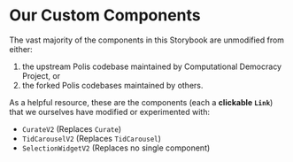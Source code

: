 
<Meta title="Our Components" />

# Our Custom Components

The vast majority of the components in this Storybook are unmodified from either:
1. the upstream Polis codebase maintained by Computational Democracy Project, or
2. the forked Polis codebases maintained by others.

As a helpful resource, these are the components (each a **clickable `Link`**) that we ourselves have modified or experimented with:

- <LinkTo kind="compdem/client-participation/CivicTechTO/CurateV2" story="Interactive">`CurateV2`</LinkTo>
  (Replaces <LinkTo kind="compdem/client-participation/Curate" story="Interactive">`Curate`</LinkTo>)
- <LinkTo kind="compdem/client-participation/CivicTechTO/TidCarouselV2" story="Interactive">`TidCarouselV2`</LinkTo>
  (Replaces <LinkTo kind="compdem/client-participation/TidCarousel" story="Interactive">`TidCarousel`</LinkTo>)
- <LinkTo kind="compdem/client-participation/CivicTechTO/SelectionWidgetV2" story="Interactive">`SelectionWidgetV2`</LinkTo>
  (Replaces no single component)
